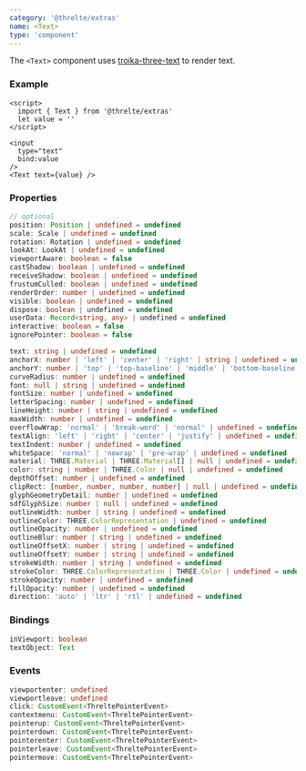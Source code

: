 ```yaml
---
category: '@threlte/extras'
name: <Text>
type: 'component'
---
```


The `<Text>` component uses [troika-three-text](https://github.com/protectwise/troika/tree/master/packages/troika-three-text) to render text.

<Example path="extras/text" />

### Example

```svelte
<script>
  import { Text } from '@threlte/extras'
  let value = ''
</script>

<input
  type="text"
  bind:value
/>
<Text text={value} />
```

### Properties

```ts
// optional
position: Position | undefined = undefined
scale: Scale | undefined = undefined
rotation: Rotation | undefined = undefined
lookAt: LookAt | undefined = undefined
viewportAware: boolean = false
castShadow: boolean | undefined = undefined
receiveShadow: boolean | undefined = undefined
frustumCulled: boolean | undefined = undefined
renderOrder: number | undefined = undefined
visible: boolean | undefined = undefined
dispose: boolean | undefined = undefined
userData: Record<string, any> | undefined = undefined
interactive: boolean = false
ignorePointer: boolean = false

text: string | undefined = undefined
anchorX: number | 'left' | 'center' | 'right' | string | undefined = undefined
anchorY: number | 'top' | 'top-baseline' | 'middle' | 'bottom-baseline' | 'bottom' | string | undefined = undefined
curveRadius: number | undefined = undefined
font: null | string | undefined = undefined
fontSize: number | undefined = undefined
letterSpacing: number | undefined = undefined
lineHeight: number | string | undefined = undefined
maxWidth: number | undefined = undefined
overflowWrap: 'normal' | 'break-word' | 'normal' | undefined = undefined
textAlign: 'left' | 'right' | 'center' | 'justify' | undefined = undefined
textIndent: number | undefined = undefined
whiteSpace: 'normal' | 'nowrap' | 'pre-wrap' | undefined = undefined
material: THREE.Material | THREE.Material[] | null | undefined = undefined
color: string | number | THREE.Color | null | undefined = undefined
depthOffset: number | undefined = undefined
clipRect: [number, number, number, number] | null | undefined = undefined
glyphGeometryDetail: number | undefined = undefined
sdfGlyphSize: number | null | undefined = undefined
outlineWidth: number | string | undefined = undefined
outlineColor: THREE.ColorRepresentation | undefined = undefined
outlineOpacity: number | undefined = undefined
outlineBlur: number | string | undefined = undefined
outlineOffsetX: number | string | undefined = undefined
outlineOffsetY: number | string | undefined = undefined
strokeWidth: number | string | undefined = undefined
strokeColor: THREE.ColorRepresentation | THREE.Color | undefined = undefined
strokeOpacity: number | undefined = undefined
fillOpacity: number | undefined = undefined
direction: 'auto' | 'ltr' | 'rtl' | undefined = undefined
```

### Bindings

```ts
inViewport: boolean
textObject: Text
```

### Events

```ts
viewportenter: undefined
viewportleave: undefined
click: CustomEvent<ThreltePointerEvent>
contextmenu: CustomEvent<ThreltePointerEvent>
pointerup: CustomEvent<ThreltePointerEvent>
pointerdown: CustomEvent<ThreltePointerEvent>
pointerenter: CustomEvent<ThreltePointerEvent>
pointerleave: CustomEvent<ThreltePointerEvent>
pointermove: CustomEvent<ThreltePointerEvent>
```

